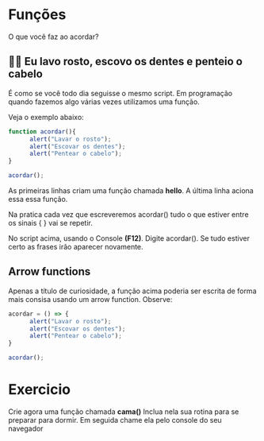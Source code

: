 Funções
==========

O que você faz ao acordar?

👵🏻 Eu lavo rosto, escovo os dentes e penteio o cabelo
----------------------------------------------------

É como se você todo dia seguisse o mesmo script. Em programação quando fazemos algo várias vezes utilizamos uma função. 

Veja o exemplo abaixo:

```javascript
function acordar(){
      alert("Lavar o rosto");
      alert("Escovar os dentes");
      alert("Pentear o cabelo");
}

acordar();
```

As primeiras linhas criam uma função chamada **hello**. A última linha aciona essa essa função.

Na pratica cada vez que escreveremos acordar() tudo o que estiver entre os sinais { } vai se repetir. 

No script acima, usando o Console **(F12)**. Digite acordar(). Se tudo estiver certo as frases irão aparecer novamente.

Arrow functions
----------------

Apenas a título de curiosidade, a função acima poderia ser escrita de forma mais consisa usando um arrow function. Observe:

```javascript
acordar = () => {
      alert("Lavar o rosto");
      alert("Escovar os dentes");
      alert("Pentear o cabelo");
}

acordar(); 
```

Exercicio
===========

Crie agora uma função chamada **cama()** Inclua nela sua rotina para se preparar para dormir. Em seguida chame ela pelo console do seu navegador
